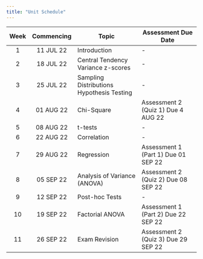 ```yaml
---
title: "Unit Schedule"
---
```


| Week | Commencing | Topic                                     | Assessment Due Date                 |
|:----:|:----------:|-------------------------------------------|-------------------------------------|
| 1    | 11 JUL 22  | Introduction                              | -                                   |
| 2    | 18 JUL 22  | Central Tendency Variance z-scores        | -                                   |
| 3    | 25 JUL 22  | Sampling Distributions Hypothesis Testing | -                                   |
| 4    | 01 AUG 22  | Chi-Square                                | Assessment 2 (Quiz 1) Due 4 AUG 22  |
| 5    | 08 AUG 22  | t-tests                                   | -                                   |
| 6    | 22 AUG 22  | Correlation                               | -                                   |
| 7    | 29 AUG 22  | Regression                                | Assessment 1 (Part 1) Due 01 SEP 22 |
| 8    | 05 SEP 22  | Analysis of Variance (ANOVA)              | Assessment 2 (Quiz 2) Due 08 SEP 22 |
| 9    | 12 SEP 22  | Post-hoc Tests                            | -                                   |
| 10   | 19 SEP 22  | Factorial ANOVA                           | Assessment 1 (Part 2) Due 22 SEP 22 |
| 11   | 26 SEP 22  | Exam Revision                             | Assessment 2 (Quiz 3) Due 29 SEP 22 |